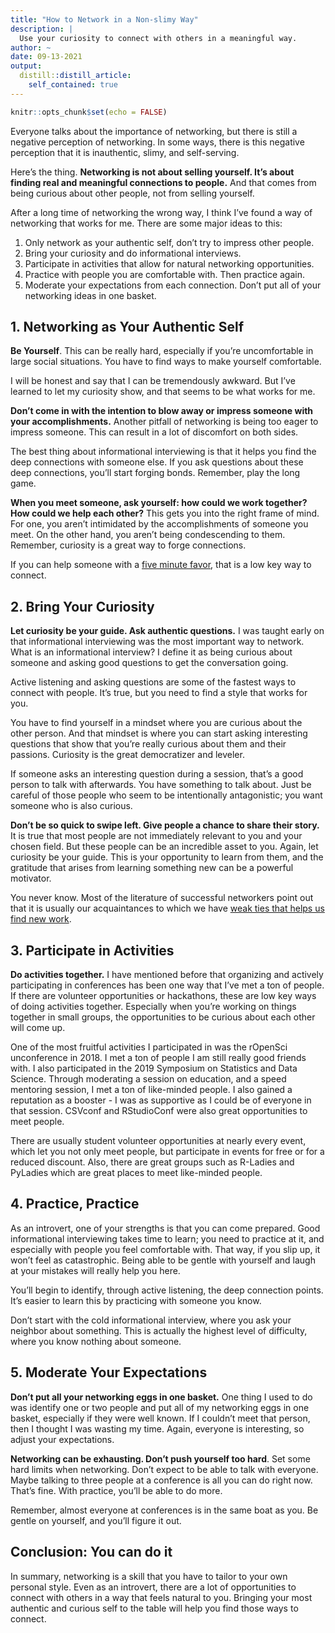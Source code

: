```yaml
---
title: "How to Network in a Non-slimy Way"
description: |
  Use your curiosity to connect with others in a meaningful way.
author: ~
date: 09-13-2021
output:
  distill::distill_article:
    self_contained: true
---
```



```r
knitr::opts_chunk$set(echo = FALSE)
```

Everyone talks about the importance of networking, but there is still a negative perception of networking. In some ways, there is this negative perception that it is inauthentic, slimy, and self-serving.

Here's the thing. **Networking is not about selling yourself. It's about finding real and meaningful connections to people.** And that comes from being curious about other people, not from selling yourself.

After a long time of networking the wrong way, I think I've found a way of networking that works for me. There are some major ideas to this:

1) Only network as your authentic self, don't try to impress other people.
2) Bring your curiosity and do informational interviews.
3) Participate in activities that allow for natural networking opportunities.
4) Practice with people you are comfortable with. Then practice again.
5) Moderate your expectations from each connection. Don't put all of your networking ideas in one basket.

## 1. Networking as Your Authentic Self

**Be Yourself**. This can be really hard, especially if you're uncomfortable in large social situations. You have to find ways to make yourself comfortable. 

I will be honest and say that I can be tremendously awkward. But I've learned to let my curiosity show, and that seems to be what works for me. 

**Don’t come in with the intention to blow away or impress someone with your accomplishments.** Another pitfall of networking is being too eager to impress someone. This can result in a lot of discomfort on both sides.  

The best thing about informational interviewing is that it helps you find the deep connections with someone else. If you ask questions about these deep connections, you’ll start forging bonds. Remember, play the long game. 

**When you meet someone, ask yourself: how could we work together? How could we help each other?** This gets you into the right frame of mind. For one, you aren’t intimidated by the accomplishments of someone you meet. On the other hand, you aren’t being condescending to them. Remember, curiosity is a great way to forge connections.

If you can help someone with a [five minute favor](https://giveandtakeinc.com/blog/culture/the-five-minute-favor/), that is a low key way to connect. 

## 2. Bring Your Curiosity

**Let curiosity be your guide. Ask authentic questions.** I was taught early on that informational interviewing was the most important way to network. What is an informational interview? I define it as being curious about someone and asking good questions to get the conversation going. 

Active listening and asking questions are some of the fastest ways to connect with people. It’s true, but you need to find a style that works for you. 

You have to find yourself in a mindset where you are curious about the other person. And that mindset is where you can start asking interesting questions that show that you’re really curious about them and their passions. Curiosity is the great democratizer and leveler. 

If someone asks an interesting question during a session, that’s a good person to talk with afterwards. You have something to talk about. Just be careful of those people who seem to be intentionally antagonistic; you want someone who is also curious.

**Don’t be so quick to swipe left. Give people a chance to share their story.** It is true that most people are not immediately relevant to you and your chosen field. But these people can be an incredible asset to you. Again, let curiosity be your guide. This is your opportunity to learn from them, and the gratitude that arises from learning something new can be a powerful motivator. 

You never know. Most of the literature of successful networkers point out that it is usually our acquaintances to which we have [weak ties that helps us find new work](https://techcrunch.com/2016/04/26/weak-ties-matter/).  

## 3. Participate in Activities

**Do activities together.** I have mentioned before that organizing and actively participating in conferences has been one way that I’ve met a ton of people. If there are volunteer opportunities or hackathons, these are low key ways of doing activities together. Especially when you’re working on things together in small groups, the opportunities to be curious about each other will come up. 

One of the most fruitful activities I participated in was the rOpenSci unconference in 2018. I met a ton of people I am still really good friends with. I also participated in the 2019 Symposium on Statistics and Data Science. Through moderating a session on education, and a speed mentoring session, I met a ton of like-minded people. I also gained a reputation as a booster - I was as supportive as I could be of everyone in that session. CSVconf and RStudioConf were also great opportunities to meet people.

There are usually student volunteer opportunities at nearly every event, which let you not only meet people, but participate in events for free or for a reduced discount. Also, there are great groups such as R-Ladies and PyLadies which are great places to meet like-minded people. 


## 4. Practice, Practice

As an introvert, one of your strengths is that you can come prepared. Good informational interviewing takes time to learn; you need to practice at it, and especially with people you feel comfortable with. That way, if you slip up, it won’t feel as catastrophic. Being able to be gentle with yourself and laugh at your mistakes will really help you here.		

You’ll begin to identify, through active listening, the deep connection points. It's easier to learn this by practicing with someone you know.

Don’t start with the cold informational interview, where you ask your neighbor about something. This is actually the highest level of difficulty, where you know nothing about someone. 

## 5. Moderate Your Expectations

**Don’t put all your networking eggs in one basket.** One thing I used to do was identify one or two people and put all of my networking eggs in one basket, especially if they were well known. If I couldn't meet that person, then I thought I was wasting my time. Again, everyone is interesting, so adjust your expectations.

**Networking can be exhausting. Don't push yourself too hard**. Set some hard limits when networking. Don't expect to be able to talk with everyone. Maybe talking to three people at a conference is all you can do right now. That's fine. With practice, you'll be able to do more. 

Remember, almost everyone at conferences is in the same boat as you. Be gentle on yourself, and you'll figure it out. 	

## Conclusion: You can do it

In summary, networking is a skill that you have to tailor to your own personal style. Even as an introvert, there are a lot of opportunities to connect with others in a way that feels natural to you. Bringing your most authentic and curious self to the table will help you find those ways to connect.

